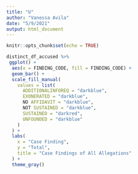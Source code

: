 ```yaml
---
title: "U"
author: "Vanessa Avila"
date: "5/9/2021"
output: html_document
---
```


```r
knitr::opts_chunk$set(echo = TRUE)
```


```r
distinct_df_accused %>%
 ggplot() +
  aes(x = FINDING_CODE, fill = FINDING_CODE) +
  geom_bar() +
  scale_fill_manual(
    values = list(
      ADDITIONALINFOREQ = "darkblue",
      EXONERATED = "darkblue",
      NO AFFIDAVIT = "darkblue",
      NOT SUSTAINED = "darkblue",
      SUSTAINED = "darkred",
      UNFOUNDED = "darkblue"
    )
  ) +
  labs(
    x = "Case Finding",
    y = "Total",
    title = "Case Findings of All Allegations"
  ) +
  theme_gray()
```

